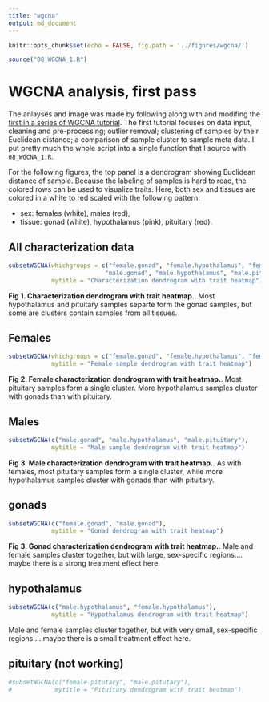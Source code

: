 ```yaml
---
title: "wgcna"
output: md_document
---
```


```r
knitr::opts_chunk$set(echo = FALSE, fig.path = '../figures/wgcna/')

source("08_WGCNA_1.R")
```

# WGCNA analysis, first pass

The anlayses and image was made by following along with and modifing the [first in a series of WGCNA tutorial](https://horvath.genetics.ucla.edu/html/CoexpressionNetwork/Rpackages/WGCNA/Tutorials/Consensus-DataInput.R). The first tutorial focuses on data input, cleaning and pre-processing; outlier removal; clustering of samples by their Euclidean distance; a comparison of sample cluster to sample meta data. I put pretty much the whole script into a single function that I source with [`08_WGCNA_1.R`](https://github.com/macmanes-lab/DoveParentsRNAseq/blob/master/analysis/08_WGCNA_1.R).


For the following figures, the top panel is a dendrogram showing Euclidean distance of sample. Because the labeling of samples is hard to read, the colored rows can be used to visualize traits. Here, both sex and tissues are colored in a white to red scaled with the following pattern: 

* sex: females (white), males (red), 
* tissue: gonad (white), hypothalamus (pink), pituitary (red).


## All characterization data


```r

subsetWGCNA(whichgroups = c("female.gonad", "female.hypothalamus", "female.pituitary",
                           "male.gonad", "male.hypothalamus", "male.pituitary"),
            mytitle = "Characterization dendrogram with trait heatmap")
```

**Fig 1. Characterization dendrogram with trait heatmap.**. 
 Most hypothalamus and pituitary samples separte form the gonad samples, but some are clusters contain samples from all tissues.  


## Females

```r
subsetWGCNA(whichgroups = c("female.gonad", "female.hypothalamus", "female.pituitary"),
            mytitle = "Female sample dendrogram with trait heatmap")
```


**Fig 2. Female characterization dendrogram with trait heatmap.**. 
Most pituitary samples form a single cluster. More hypothalamus samples cluster with gonads than with pituitary. 


## Males

```r
subsetWGCNA(c("male.gonad", "male.hypothalamus", "male.pituitary"),
            mytitle = "Male sample dendrogram with trait heatmap")
```

**Fig 3. Male characterization dendrogram with trait heatmap.**. 
 As with females, most pituitary samples form a single cluster, while more hypothalamus samples cluster with gonads than with pituitary. 



## gonads

```r
subsetWGCNA(c("female.gonad", "male.gonad"),
            mytitle = "Gonad dendrogram with trait heatmap")
```

**Fig 3. Gonad characterization dendrogram with trait heatmap.**. 
Male and female samples cluster together, but with large, sex-specific regions.... maybe there is a strong treatment effect here.

## hypothalamus



```r
subsetWGCNA(c("male.hypothalamus", "female.hypothalamus"),
            mytitle = "Hypothalamus dendrogram with trait heatmap")
```

Male and female samples cluster together, but with very small, sex-specific regions.... maybe there is a small treatment effect here.


## pituitary (not working)

```r


#subsetWGCNA(c("female.pitutary", "male.pitutary"),
#            mytitle = "Pituitary dendrogram with trait heatmap")
```